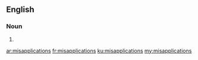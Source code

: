 ==English==

===Noun===
{{head|en}}

# {{plural of|misapplication}}

[[ar:misapplications]]
[[fr:misapplications]]
[[ku:misapplications]]
[[my:misapplications]]